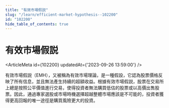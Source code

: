 ```yaml
---
title: "有效市場假説"
slug: "/learn/efficient-market-hypothesis--102200"
id: "102200"
hide_table_of_contents: true
---
```



# 有效市場假説

<ArticleMeta id={102200} updatedAt={'2023-09-26 13:59:00'} />
<div className='border-solid border-b border-t-0 my-4 border-[var(--ifm-color-gray-300)]' />

有效市場假説（EMH），又被稱為有效市場理論，是一種假設，它認為股票價格反映了所有信息，並且無法產生持續的超額收益。根據有效市場假説，股票在交易所上總是按照公平價值進行交易，使得投資者無法購買低估的股票或以高價出售股票。因此，通過專家選股或市場時機選擇超越整體市場應該是不可能的，投資者獲得更高回報的唯一途徑是購買風險更大的投資。
